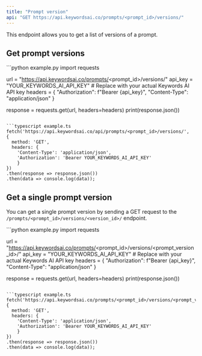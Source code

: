 ```yaml
---
title: "Prompt version"
api: "GET https://api.keywordsai.co/prompts/<prompt_id>/versions/"
---
```


This endpoint allows you to get a list of versions of a prompt.

## Get prompt versions

<CodeGroup>
```python example.py
import requests

url = "https://api.keywordsai.co/prompts/<prompt_id>/versions/"
api_key = "YOUR_KEYWORDS_AI_API_KEY" # Replace with your actual Keywords AI API key
headers = {
    "Authorization": f"Bearer {api_key}",
    "Content-Type": "application/json"
}

response = requests.get(url, headers=headers)
print(response.json())
```

```typescript example.ts
fetch('https://api.keywordsai.co/api/prompts/<prompt_id>/versions/', 
{
  method: 'GET',
  headers: {
    'Content-Type': 'application/json',
    'Authorization': 'Bearer YOUR_KEYWORDS_AI_API_KEY'
    }
})
.then(response => response.json())
.then(data => console.log(data));
```
</CodeGroup>

## Get a single prompt version

You can get a single prompt version by sending a GET request to the `/prompts/<prompt_id>/versions/<version_id>/` endpoint.

<CodeGroup>
```python example.py
import requests

url = "https://api.keywordsai.co/prompts/<prompt_id>/versions/<prompt_version_id>/"
api_key = "YOUR_KEYWORDS_AI_API_KEY" # Replace with your actual Keywords AI API key
headers = {
    "Authorization": f"Bearer {api_key}",
    "Content-Type": "application/json"
}

response = requests.get(url, headers=headers)
print(response.json())
```

```typescript example.ts
fetch('https://api.keywordsai.co/prompts/<prompt_id>/versions/<prompt_version_id>/', 
{
  method: 'GET',
  headers: {
    'Content-Type': 'application/json',
    'Authorization': 'Bearer YOUR_KEYWORDS_AI_API_KEY'
    }
})
.then(response => response.json())
.then(data => console.log(data));
```
</CodeGroup>
